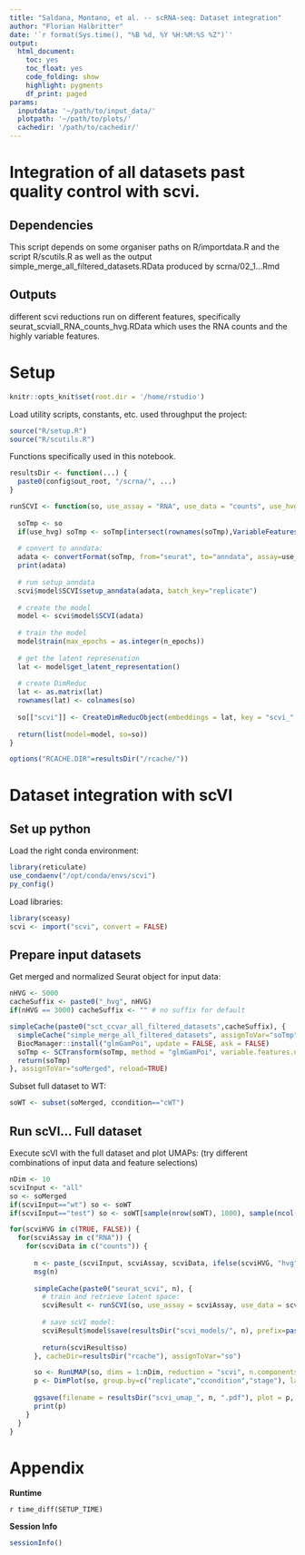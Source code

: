 ```yaml
---
title: "Saldana, Montano, et al. -- scRNA-seq: Dataset integration"
author: "Florian Halbritter"
date: '`r format(Sys.time(), "%B %d, %Y %H:%M:%S %Z")`'
output:
  html_document: 
    toc: yes
    toc_float: yes
    code_folding: show
    highlight: pygments
    df_print: paged
params:
  inputdata: '~/path/to/input_data/'
  plotpath: '~/path/to/plots/'
  cachedir: '/path/to/cachedir/'
---
```


# Integration of all datasets past quality control with scvi.
## Dependencies

This script depends on some organiser paths on R/importdata.R and the script R/scutils.R as well as the output simple_merge_all_filtered_datasets.RData produced by scrna/02_1...Rmd

## Outputs

different scvi reductions run on different features, specifically seurat_scviall_RNA_counts_hvg.RData which uses the RNA counts and the highly variable features.  

# Setup

```r
knitr::opts_knit$set(root.dir = '/home/rstudio')
```

Load utility scripts, constants, etc. used throughput the project:

```r
source("R/setup.R")
source("R/scutils.R")

```
Functions specifically used in this notebook.

```r
resultsDir <- function(...) {
  paste0(config$out_root, "/scrna/", ...)
}

runSCVI <- function(so, use_assay = "RNA", use_data = "counts", use_hvg = FALSE, n_epochs = 50, out_dir = resultsDir()) {
  
  soTmp <- so
  if(use_hvg) soTmp <- soTmp[intersect(rownames(soTmp),VariableFeatures(soTmp)), ]
  
  # convert to anndata:
  adata <- convertFormat(soTmp, from="seurat", to="anndata", assay=use_assay, main_layer=use_data, drop_single_values=FALSE)
  print(adata)
  
  # run setup_anndata
  scvi$model$SCVI$setup_anndata(adata, batch_key="replicate")
  
  # create the model
  model <- scvi$model$SCVI(adata)
  
  # train the model
  model$train(max_epochs = as.integer(n_epochs))
  
  # get the latent represenation
  lat <- model$get_latent_representation()
  
  # create DimReduc
  lat <- as.matrix(lat)
  rownames(lat) <- colnames(so)
  
  so[["scvi"]] <- CreateDimReducObject(embeddings = lat, key = "scvi_", assay = use_assay)
  
  return(list(model=model, so=so))  
}

options("RCACHE.DIR"=resultsDir("/rcache/"))
```


# Dataset integration with scVI

## Set up python 

Load the right conda environment:

```r
library(reticulate)
use_condaenv("/opt/conda/envs/scvi")
py_config()
```
Load libraries:

```r
library(sceasy)
scvi <- import("scvi", convert = FALSE)
```

## Prepare input datasets

Get merged and normalized Seurat object for input data:

```r
nHVG <- 5000
cacheSuffix <- paste0("_hvg", nHVG)
if(nHVG == 3000) cacheSuffix <- "" # no suffix for default

simpleCache(paste0("sct_ccvar_all_filtered_datasets",cacheSuffix), {
  simpleCache("simple_merge_all_filtered_datasets", assignToVar="soTmp")
  BiocManager::install("glmGamPoi", update = FALSE, ask = FALSE)
  soTmp <- SCTransform(soTmp, method = "glmGamPoi", variable.features.n=nHVG, vars.to.regress = "ccvar", verbose = TRUE)
  return(soTmp)
}, assignToVar="soMerged", reload=TRUE)
```

Subset full dataset to WT:

```r
soWT <- subset(soMerged, ccondition=="cWT")
```


## Run scVI... Full dataset

Execute scVI with the full dataset and plot UMAPs:
(try different combinations of input data and feature selections)

```r
nDim <- 10
scviInput <- "all"
so <- soMerged
if(scviInput=="wt") so <- soWT
if(scviInput=="test") so <- soWT[sample(nrow(soWT), 1000), sample(ncol(soWT), 1000)]

for(scviHVG in c(TRUE, FALSE)) {
  for(scviAssay in c("RNA")) {  
    for(scviData in c("counts")) { 
      
      n <- paste_(scviInput, scviAssay, scviData, ifelse(scviHVG, "hvg", "all"))
      msg(n)
      
      simpleCache(paste0("seurat_scvi", n), { 
        # train and retrieve latent space:
        scviResult <- runSCVI(so, use_assay = scviAssay, use_data = scviData, use_hvg = scviHVG)
        
        # save scVI model:
        scviResult$model$save(resultsDir("scvi_models/", n), prefix=paste0(n, "_"), save_anndata = FALSE)
      
        return(scviResult$so) 
      }, cacheDir=resultsDir("rcache"), assignToVar="so")

      so <- RunUMAP(so, dims = 1:nDim, reduction = "scvi", n.components = 2)
      p <- DimPlot(so, group.by=c("replicate","ccondition","stage"), label=TRUE) + ggtitle(sprintf("%s (n_dim = %d)", n, nDim))
      
      ggsave(filename = resultsDir("scvi_umap_", n, ".pdf"), plot = p, width=16, height=5)
      print(p)
    }
  }
}
```


# Appendix

**Runtime**

`r time_diff(SETUP_TIME)`

**Session Info**

```r
sessionInfo()
```

